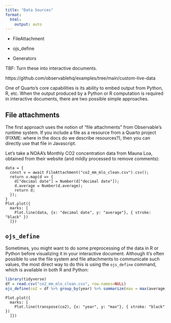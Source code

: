 ```yaml
---
title: "Data Sources"
format: 
  html:
    output: auto
---
```


-   FileAttachment

-   ojs_define

-   Generators

TBF: Turn these into interactive documents.

https://github.com/observablehq/examples/tree/main/custom-live-data

One of Quarto's core capabilities is its ability to embed output from Python, R, etc. When the output produced by a Python or R computation is required in interactive documents, there are two possible simple approaches.

## File attachments

The first approach uses the notion of "file attachments" from Observable's runtime system. If you include a file as a resource from a Quarto project (FIXME: where in the docs do we describe resources?), then you can directly use that file in Javascript.

Let's take a NOAA's Monthly CO2 concentration data from Mauna Loa, obtained from their website (and mildly processed to remove comments):

```ojs
data = {
  const v = await FileAttachment("co2_mm_mlo_clean.csv").csv();
  return v.map(d => { 
    d["decimal date"] = Number(d["decimal date"]);
    d.average = Number(d.average); 
    return d; 
  });
}
Plot.plot({
  marks: [
    Plot.line(data, {x: "decimal date", y: "average"}, { stroke: "black" })
  ]})
```

## `ojs_define`

Sometimes, you might want to do some preprocessing of the data in R or Python before visualizing it in your interactive document. Although it's often possible to use the file system and file attachments to communicate such values, the most direct way to do this is using the `ojs_define` command, which is available in both R and Python:

```r
library(tidyverse)
df = read.csv("co2_mm_mlo_clean.csv", row.names=NULL)
ojs_define(co2 = df %>% group_by(year) %>% summarize(max = max(average)))
```

```ojs
Plot.plot({
  marks: [
    Plot.line(transpose(co2), {x: "year", y: "max"}, { stroke: "black" })
  ]})
```
